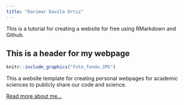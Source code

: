```yaml
---
title: "Darimar Davila Ortiz"
---
```


This is a tutorial for creating a website for free using RMarkdown and Github.

## This is a header for my webpage

```r
knitr::include_graphics("Foto_fondo.JPG")
```

This a website template for creating personal webpages for academic sciences to publicly share our code and science.

[Read more about me...](about.html)
